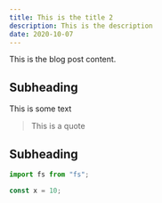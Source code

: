 ```yaml
---
title: This is the title 2
description: This is the description
date: 2020-10-07
---
```


This is the blog post content.

## Subheading

This is some text

> This is a quote

## Subheading

```js
import fs from "fs";

const x = 10;
```
